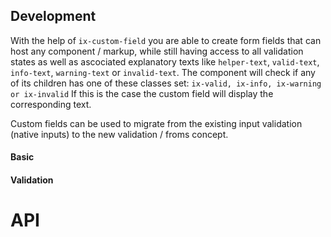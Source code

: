 

## Development

With the help of `ix-custom-field` you are able to create form fields that can host any component / markup, while still having access to all validation states as well as ascociated explanatory texts like `helper-text`, `valid-text`, `info-text`, `warning-text` or `invalid-text`.
The component will check if any of its children has one of these classes set:
`ix-valid, ix-info, ix-warning or ix-invalid`
If this is the case the custom field will display the corresponding text.

Custom fields can be used to migrate from the existing input validation (native inputs) to the new validation / froms concept.

#### Basic

<CustomFieldPlayground />

#### Validation

<CustomFieldValidationPlayground height="24rem" />

# API

<PropsApi />
